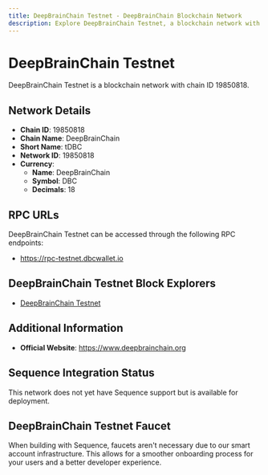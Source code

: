 ```yaml
--- 
title: DeepBrainChain Testnet - DeepBrainChain Blockchain Network
description: Explore DeepBrainChain Testnet, a blockchain network with chain ID 19850818. Learn about its native currency, DeepBrainChain, and how to interact with the network.
---
```


# DeepBrainChain Testnet

DeepBrainChain Testnet is a blockchain network with chain ID 19850818.

## Network Details

- **Chain ID**: 19850818
- **Chain Name**: DeepBrainChain
- **Short Name**: tDBC
- **Network ID**: 19850818
- **Currency**: 
  - **Name**: DeepBrainChain
  - **Symbol**: DBC
  - **Decimals**: 18

## RPC URLs

DeepBrainChain Testnet can be accessed through the following RPC endpoints:

- https://rpc-testnet.dbcwallet.io

## DeepBrainChain Testnet Block Explorers

- [DeepBrainChain Testnet](https://blockscout-testnet.dbcscan.io)

## Additional Information

- **Official Website**: https://www.deepbrainchain.org

## Sequence Integration Status

This network does not yet have Sequence support but is available for deployment.

## DeepBrainChain Testnet Faucet

When building with Sequence, faucets aren't necessary due to our smart account infrastructure. This allows for a smoother onboarding process for your users and a better developer experience.

